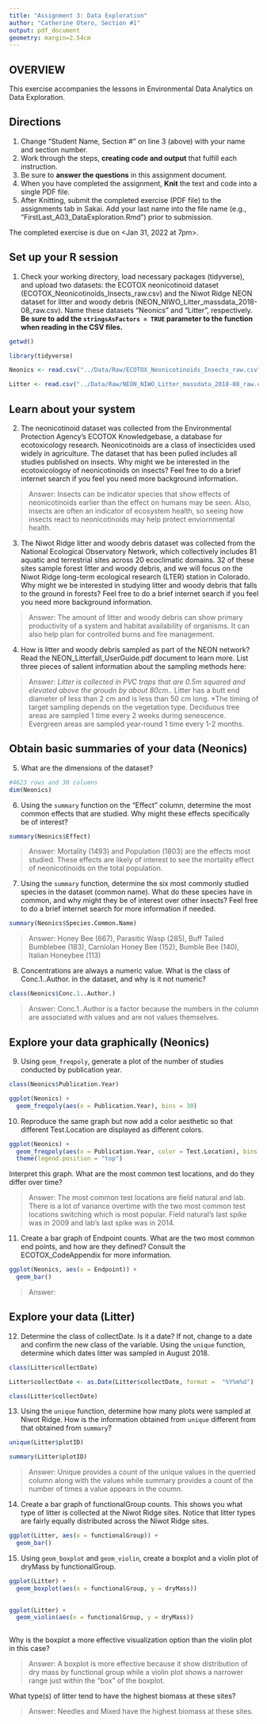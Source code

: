 ```yaml
---
title: "Assignment 3: Data Exploration"
author: "Catherine Otero, Section #1"
output: pdf_document
geometry: margin=2.54cm
---
```


## OVERVIEW

This exercise accompanies the lessons in Environmental Data Analytics on Data Exploration. 

## Directions
1. Change "Student Name, Section #" on line 3 (above) with your name and section number.
2. Work through the steps, **creating code and output** that fulfill each instruction.
3. Be sure to **answer the questions** in this assignment document.
4. When you have completed the assignment, **Knit** the text and code into a single PDF file.
5. After Knitting, submit the completed exercise (PDF file) to the assignments tab in Sakai. Add your last name into the file name (e.g., "FirstLast_A03_DataExploration.Rmd") prior to submission.

The completed exercise is due on <Jan 31, 2022 at 7pm>.

## Set up your R session

1. Check your working directory, load necessary packages (tidyverse), and upload two datasets: the ECOTOX neonicotinoid dataset (ECOTOX_Neonicotinoids_Insects_raw.csv) and the Niwot Ridge NEON dataset for litter and woody debris (NEON_NIWO_Litter_massdata_2018-08_raw.csv). Name these datasets "Neonics" and "Litter", respectively. **Be sure to add the `stringsAsFactors = TRUE` parameter to the function when reading in the CSV files.**
```r
getwd()

library(tidyverse)

Neonics <- read.csv("../Data/Raw/ECOTOX_Neonicotinoids_Insects_raw.csv", stringsAsFactors = TRUE)

Litter <- read.csv("../Data/Raw/NEON_NIWO_Litter_massdata_2018-08_raw.csv", stringsAsFactors = TRUE)

```

## Learn about your system

2. The neonicotinoid dataset was collected from the Environmental Protection Agency's ECOTOX Knowledgebase, a database for ecotoxicology research. Neonicotinoids are a class of insecticides used widely in agriculture. The dataset that has been pulled includes all studies published on insects. Why might we be interested in the ecotoxicologoy of neonicotinoids on insects? Feel free to do a brief internet search if you feel you need more background information. 

> Answer: Insects can be indicator species that show effects of neonicotinoids earlier than the effect on humans may be seen. Also, insects are often an indicator of ecosystem health, so seeing how insects react to neonicotinoids may help protect enviornmental health.

3. The Niwot Ridge litter and woody debris dataset was collected from the National Ecological Observatory Network, which collectively includes 81 aquatic and terrestrial sites across 20 ecoclimatic domains. 32 of these sites sample forest litter and woody debris, and we will focus on the Niwot Ridge long-term ecological research (LTER) station in Colorado. Why might we be interested in studying litter and woody debris that falls to the ground in forests? Feel free to do a brief internet search if you feel you need more background information. 

> Answer: The amount of litter and woody debris can show primary productivity of a system and habitat availability of organisms. It can also help plan for controlled burns and fire management.

4. How is litter and woody debris sampled as part of the NEON network? Read the NEON_Litterfall_UserGuide.pdf document to learn more. List three pieces of salient information about the sampling methods here: 

> Answer: 
*Litter is collected in PVC traps that are 0.5m squared and elevated above the groudn by about 80cm..
*Litter has a butt end diameter of less than 2 cm and is less than 50 cm long.
*The timing of target sampling depends on the vegetation type. Deciduous tree areas are sampled 1 time every 2 weeks during senescence. Evergreen areas are sampled year-round 1 time every 1-2 months.


## Obtain basic summaries of your data (Neonics)

5. What are the dimensions of the dataset?

```r
#4623 rows and 30 columns
dim(Neonics)
```

6. Using the `summary` function on the "Effect" column, determine the most common effects that are studied. Why might these effects specifically be of interest?
```r
summary(Neonics$Effect)

```

> Answer: Mortality (1493) and Population (1803) are the effects most studied. These effects are likely of interest to see the mortality effect of neonicotinoids on the total population.

7. Using the `summary` function, determine the six most commonly studied species in the dataset (common name). What do these species have in common, and why might they be of interest over other insects? Feel free to do a brief internet search for more information if needed.

```r

summary(Neonics$Species.Common.Name)

```

> Answer: Honey Bee (667), Parasitic Wasp (285), Buff Tailed Bumblebee (183), Carniolan Honey Bee (152), Bumble Bee (140), Italian Honeybee (113) 

8. Concentrations are always a numeric value. What is the class of Conc.1..Author. in the dataset, and why is it not numeric?

```r
class(Neonics$Conc.1..Author.)
```

> Answer: Conc.1..Author is a factor because the numbers in the column are associated with values and are not values themselves.


## Explore your data graphically (Neonics)

9. Using `geom_freqpoly`, generate a plot of the number of studies conducted by publication year. 
```r
class(Neonics$Publication.Year)

ggplot(Neonics) +
  geom_freqpoly(aes(x = Publication.Year), bins = 30)

```

10. Reproduce the same graph but now add a color aesthetic so that different Test.Location are displayed as different colors.
```r

ggplot(Neonics) +
  geom_freqpoly(aes(x = Publication.Year, color = Test.Location), bins = 30) +
  theme(legend.position = "top")

```

Interpret this graph. What are the most common test locations, and do they differ over time?

> Answer: The most common test locations are field natural and lab. There is a lot of variance overtime with the two most common test locations switching which is most popular. Field natural's last spike was in 2009 and lab's last spike was in 2014.

11. Create a bar graph of Endpoint counts. What are the two most common end points, and how are they defined? Consult the ECOTOX_CodeAppendix for more information. 

```r
ggplot(Neonics, aes(x = Endpoint)) +
  geom_bar()

```

> Answer: 
>

## Explore your data (Litter)

12. Determine the class of collectDate. Is it a date? If not, change to a date and confirm the new class of the variable. Using the `unique` function, determine which dates litter was sampled in August 2018. 
```r
class(Litter$collectDate)

Litter$collectDate <- as.Date(Litter$collectDate, format =  "%Y%m%d")

class(Litter$collectDate)

```

13. Using the `unique` function, determine how many plots were sampled at Niwot Ridge. How is the information obtained from `unique` different from that obtained from `summary`?

```r
unique(Litter$plotID)

summary(Litter$plotID)
```

> Answer: Unique provides a count of the unique values in the querried column along with the values while summary provides a count of the number of times a value appears in the coumn.

14. Create a bar graph of functionalGroup counts. This shows you what type of litter is collected at the Niwot Ridge sites. Notice that litter types are fairly equally distributed across the Niwot Ridge sites.
```r
ggplot(Litter, aes(x = functionalGroup)) +
  geom_bar()
```

15. Using `geom_boxplot` and `geom_violin`, create a boxplot and a violin plot of dryMass by functionalGroup. 
```r
ggplot(Litter) +
  geom_boxplot(aes(x = functionalGroup, y = dryMass))
              
```
```r

ggplot(Litter) +
  geom_violin(aes(x = functionalGroup, y = dryMass))
              
```

Why is the boxplot a more effective visualization option than the violin plot in this case?

> Answer: A boxplot is more effective because it show distribution of dry mass by functional group while a violin plot shows a narrower range just within the "box" of the boxplot.

What type(s) of litter tend to have the highest biomass at these sites? 

> Answer: Needles and Mixed have the highest biomass at these sites.